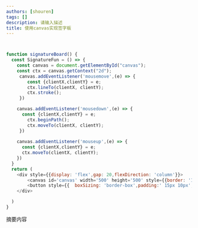 ```yaml
---
authors: [shouren]
tags: []
description: 请输入描述
title: 使用canvas实现签字板
---
```





<!--truncate-->

```js


function signatureBoard() {
  const SignatureFun = () => {
    const canvas = document.getElementById("canvas");
    const ctx = canvas.getContext("2d");
     canvas.addEventListener('mousemove',(e) => {
        const {clientX,clientY} = e;
        ctx.lineTo(clientX, clientY);
        ctx.stroke();
     })

    canvas.addEventListener('mousedown',(e) => {
      const {clientX,clientY} = e;
        ctx.beginPath();
        ctx.moveTo(clientX, clientY);
     })
     
    canvas.addEventListener('mouseup',(e) => {
      const {clientX,clientY} = e;
      ctx.moveTo(clientX, clientY);
    })
  }
  return (
    <div style={{display: 'flex',gap: 20,flexDirection: 'column'}}>
        <canvas id='canvas' width='500' height='500' style={{border: '1px solid red'}}> </canvas>
        <button style={{  boxSizing: 'border-box',padding:' 15px 10px',borderRadius: 5,border: 'none',cursor: 'pointer'}} onClick={() => SignatureFun()}> 点击开始</button>
    </div>

  )
}

```

<highlight color='#25c2a0'>摘要内容</highlight>






